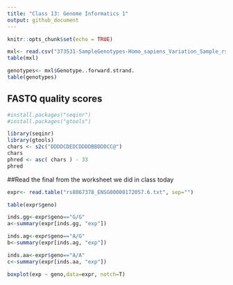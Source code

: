 ```yaml
---
title: "Class 13: Genome Informatics 1"
output: github_document
---
```


```r
knitr::opts_chunk$set(echo = TRUE)
```

```r
mxl<- read.csv("373531-SampleGenotypes-Homo_sapiens_Variation_Sample_rs8067378.csv")
table(mxl)
```

```r
genotypes<- mxl$Genotype..forward.strand.
table(genotypes)
```

## FASTQ quality scores

```r
#install.packages("seqinr")
#install.packages("gtools")

library(seqinr)
library(gtools)
chars <- s2c("DDDDCDEDCDDDDBBDDDCC@")
chars
phred <- asc( chars ) - 33
phred 
```

##Read the final from the worksheet we did in class today

```r
expr<- read.table("rs8067378_ENSG00000172057.6.txt", sep="")
```

```r
table(expr$geno)
```

```r
inds.gg<-expr$geno=="G/G"
a<-summary(expr[inds.gg, "exp"])
```


```r
inds.ag<-expr$geno=="A/G"
b<-summary(expr[inds.ag, "exp"])
```


```r
inds.aa<-expr$geno=="A/A"
c<-summary(expr[inds.aa, "exp"])
```

```r
boxplot(exp ~ geno,data=expr, notch=T)
```



























